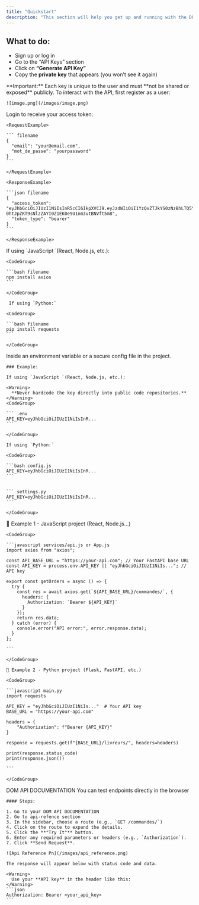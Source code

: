 ```yaml
---
title: "Quickstart"
description: "This section will help you get up and running with the DOM Delivery Management API in just a few minutes."
---
```


## **What to do:**

- Sign up or log in
- Go to the “API Keys” section
- Click on **“Generate API Key”**
- Copy the **private key** that appears (you won’t see it again)

<Warning>
  **Important:** Each key is unique to the user and must **not be shared or exposed** publicly.
</Warning>

<Steps>
  <Step title="Create an Account" titleSize="h2">
    To interact with the API, first register as a user:

    ![image.png](/images/image.png)
  </Step>
  <Step title="Authenticate and Get a Token" titleSize="h2">
    Login to receive your access token:

    <RequestExample>

    ``` filename
    {
      "email": "your@email.com",
      "mot_de_passe": "yourpassword"
    }
    ```

    </RequestExample>

    <ResponseExample>

    ```json filename
    {
      "access_token": "eyJhbGciOiJIUzI1NiIsInR5cCI6IkpXVCJ9.eyJzdWIiOiI1YzQxZTJkYS0zNzBhLTQ5YjgtYjNlZi0xZDgwOTI0NzA4NmYiLCJleHAiOjE3MDA4NDA0MDB9.6L-0htJpZKT9sNlzZAYI0Z1EK0e9U1nm3utBNVft5m8",
      "token_type": "bearer"
    }
    ```

    </ResponseExample>
  </Step>
  <Step title="Install an HTTP client library in your project directory" titleSize="h2">
    If using `JavaScript `(React, Node.js, etc.):

    <CodeGroup>

    ```bash filename
    npm install axios
    ```

    </CodeGroup>

     If using `Python:`

    <CodeGroup>

    ```bash filename
    pip install requests
    ```

    </CodeGroup>
  </Step>
  <Step title="Store the API key" titleSize="h2">
    Inside an environment variable or a secure config file in the project.

    ### Example:

    If using `JavaScript `(React, Node.js, etc.):

    <Warning>
      **Never hardcode the key directly into public code repositories.**
    </Warning>
    <CodeGroup>

    ``` .env
    API_KEY=eyJhbGciOiJIUzI1NiIsInR...
    ```

    </CodeGroup>

    If using `Python:`

    <CodeGroup>

    ```bash config.js
    API_KEY=eyJhbGciOiJIUzI1NiIsInR...
    ```

    
    ``` settings.py
    API_KEY=eyJhbGciOiJIUzI1NiIsInR...
    ```

    </CodeGroup>
  </Step>
  <Step title="Use the key in HTTP requests" titleSize="h2">
    📂 Example 1 - JavaScript project (React, Node.js…)

    <CodeGroup>

    ```javascript services/api.js or App.js
    import axios from "axios";
    
    const API_BASE_URL = "https://your-api.com"; // Your FastAPI base URL
    const API_KEY = process.env.API_KEY || "eyJhbGciOiJIUzI1NiIs..."; // API key
    
    export const getOrders = async () => {
      try {
        const res = await axios.get(`${API_BASE_URL}/commandes/`, {
          headers: {
            Authorization: `Bearer ${API_KEY}`
          }
        });
        return res.data;
      } catch (error) {
        console.error("API error:", error.response.data);
      }
    };
    
    ```

    </CodeGroup>

    🐍 Example 2 - Python project (Flask, FastAPI, etc.)

    <CodeGroup>

    ```javascript main.py
    import requests
    
    API_KEY = "eyJhbGciOiJIUzI1NiIs..."  # Your API key
    BASE_URL = "https://your-api.com"
    
    headers = {
        "Authorization": f"Bearer {API_KEY}"
    }
    
    response = requests.get(f"{BASE_URL}/livreurs/", headers=headers)
    
    print(response.status_code)
    print(response.json())
    
    ```

    </CodeGroup>
  </Step>
  <Step title="Test the API" titleSize="h2">
    <Check>
      DOM API DOCUMENTATION
    </Check>
    You can test endpoints directly in the browser

    #### Steps:

    1. Go to your DOM API DOCUMENTATION
    2. Go to api-refence section
    3. In the sidebar, choose a route (e.g., `GET /commandes/`)
    4. Click on the route to expand the details.
    5. Click the **"Try It"** button.
    6. Enter any required parameters or headers (e.g., `Authorization`).
    7. Click **Send Request**.

    ![Api Reference Pn](/images/api_reference.png)

    The response will appear below with status code and data.

    <Warning>
      Use your **API key** in the header like this:
    </Warning>
    ```json
    Authorization: Bearer <your_api_key>
    ```
  </Step>
</Steps>

         